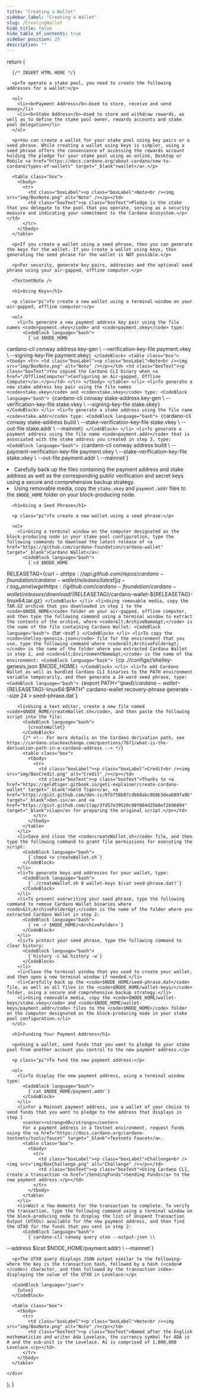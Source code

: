 ```yaml
---
title: "Creating a Wallet"
sidebar_label: "Creating a Wallet"
slug: /CreatingWallet
hide_title: false
hide_table_of_contents: true
sidebar_position: 20
description: ""
---
```





  return (
    <div>

      {/* INSERT HTML HERE */}

      <p>To operate a stake pool, you need to create the following addresses for a wallet:</p>

      <ul>
        <li><b>Payment Address</b>—Used to store, receive and send money</li>
        <li><b>Stake Address</b>—Used to store and withdraw rewards, as well as to define the stake pool owner, rewards accounts and stake pool delegation</li>
      </ul>

      <p>You can create a wallet for your stake pool using key pairs or a seed phrase. While creating a wallet using keys is simpler, using a seed phrase offers the convenience of accessing the rewards account holding the pledge for your stake pool using an online, Desktop or Mobile <a href="https://docs.cardano.org/about-cardano/new-to-cardano/types-of-wallets" target="_blank">wallet</a>.</p>

      <table class="box">
        <tbody>
          <tr>
            <td class="boxLabel"><p class="boxLabel">Note<br /><img src="img/BoxNote.png" alt="Note" /></p></td>
            <td class="boxText"><p class="boxText">Pledge is the stake that you delegate to the pool that you operate, serving as a security measure and indicating your commitment to the Cardano ecosystem.</p></td>
          </tr>
        </tbody>
      </table>

      <p>If you create a wallet using a seed phrase, then you can generate the keys for the wallet. If you create a wallet using keys, then generating the seed phrase for the wallet is NOT possible.</p>

      <p>For security, generate key pairs, addresses and the optional seed phrase using your air-gapped, offline computer.</p>

      <TestnetNote />

      <h1>Using Keys</h1>

      <p class="pi">To create a new wallet using a terminal window on your air-gapped, offline computer:</p>

      <ol>
        <li>To generate a new payment address key pair using the file names <code>payment.vkey</code> and <code>payment.skey</code> type:
          <CodeBlock language="bash">
            {`cd $NODE_HOME
cardano-cli conway address key-gen \\
  --verification-key-file payment.vkey \\
  --signing-key-file payment.skey`}
          </CodeBlock>
          <table class="box">
            <tbody>
              <tr>
                <td class="boxLabel"><p class="boxLabel">Note<br /><img src="img/BoxNote.png" alt="Note" /></p></td>
                <td class="boxText"><p class="boxText">You copied the Cardano CLI binary when <a href="/OfflineComputer">Configuring an Air-gapped, Offline Computer</a>.</p></td>
              </tr>
            </tbody>
          </table>
        </li>
        <li>To generate a new stake address key pair using the file names <code>stake.vkey</code> and <code>stake.skey</code> type:
          <CodeBlock language="bash">
            {`cardano-cli conway stake-address key-gen \\
  --verification-key-file stake.vkey \\
  --signing-key-file stake.skey`}
          </CodeBlock>
        </li>
        <li>To generate a stake address using the file name <code>stake.addr</code> type:
          <CodeBlock language="bash">
            {`cardano-cli conway stake-address build \\
  --stake-verification-key-file stake.vkey \\
  --out-file stake.addr \\
  --mainnet`}
          </CodeBlock>
        </li>
        <li>To generate a payment address using the file name <code>payment.addr</code> that is associated with the stake address you created in step 3, type:
          <CodeBlock language="bash">
            {`cardano-cli conway address build \\
  --payment-verification-key-file payment.vkey \\
  --stake-verification-key-file stake.vkey \\
  --out-file payment.addr \\
  --mainnet`}
          </CodeBlock>
        </li>
        <li>Carefully back up the files containing the payment address and stake address as well as the corresponding public verification and secret keys using a secure and comprehensive backup strategy.</li>
        <li>Using removable media, copy the <code>stake.vkey</code> and <code>payment.addr</code> files to the <code>$NODE_HOME</code> folder on your block-producing node.</li>
      </ol>

      <h1>Using a Seed Phrase</h1>

      <p class="pi">To create a new wallet using a seed phrase:</p>

      <ol>
        <li>Using a terminal window on the computer designated as the block-producing node in your stake pool configuration, type the following commands to download the latest release of <a href="https://github.com/cardano-foundation/cardano-wallet" target="_blank">Cardano Wallet</a>:
          <CodeBlock language="bash">
            {`cd $NODE_HOME
RELEASETAG=$(curl -s https://api.github.com/repos/cardano-foundation/cardano-wallet/releases/latest | jq -r .tag_name)
wget https://github.com/cardano-foundation/cardano-wallet/releases/download/$\{RELEASETAG\}/cardano-wallet-$\{RELEASETAG\}-linux64.tar.gz`}
          </CodeBlock>
        </li>
        <li>Using removable media, copy the TAR.GZ archive that you downloaded in step 1 to the <code>$NODE_HOME</code> folder on your air-gapped, offline computer, and then type the following command using a terminal window to extract the contents of the archive, where <code>&lt;ArchiveName&gt;</code> is the name of the file containing Cardano Wallet:
          <CodeBlock language="bash">
            {`tar -xvzf <ArchiveName>`}
          </CodeBlock>
        </li>
        <li>To copy the <code>shelley-genesis.json</code> file for the environment that you use, type the following command where <code>&lt;ArchiveFolder&gt;</code> is the name of the folder where you extracted Cardano Wallet in step 2, and <code>&lt;EnvironmentName&gt;</code> is the name of the environment:
          <CodeBlock language="bash">
            {`cp ./<ArchiveFolder>/configs/<EnvironmentName>/shelley-genesis.json $NODE_HOME`}
          </CodeBlock>
        </li>
        <li>To add Cardano Wallet as well as bundled Cardano CLI binaries to the PATH environment variable temporarily, and then generate a 24-word seed phrase, type:
          <CodeBlock language="bash">
            {`export PATH="$(pwd)/cardano-wallet-$\{RELEASETAG\}-linux64:$PATH"
cardano-wallet recovery-phrase generate --size 24 > seed-phrase.dat`}
          </CodeBlock>
        </li>

        <li>Using a text editor, create a new file named <code>$NODE_HOME/createWallet.sh</code>, and then paste the following script into the file:
          <CodeBlock language="bash">
            {createWallet}
          </CodeBlock>
          {/* <!-- For more details on the Cardano derivation path, see https://cardano.stackexchange.com/questions/7671/what-is-the-derivation-path-in-a-cardano-address --> */}
          <table class="box">
            <tbody>
              <tr>
                <td class="boxLabel"><p class="boxLabel">Credit<br /><img src="img/BoxCredit.png" alt="Credit" /></p></td>
                <td class="boxText"><p class="boxText">Thanks to <a href="https://geldtiger.gitbook.io/geti-explainer/create-cardano-wallet" target="_blank">Geld Tiger</a>, <a href="https://gist.github.com/den-is/0fb758b07cdb68abc968b3dea689fa9b" target="_blank">den-is</a> and <a href="https://gist.github.com/ilap/3fd57e39520c90f084d25b0ef2b96894" target="_blank">ilap</a> for preparing the original script.</p></td>
              </tr>
            </tbody>
          </table>
        </li>
        <li>Save and close the <code>createWallet.sh</code> file, and then type the following command to grant file permissions for executing the script:
          <CodeBlock language="bash">
            {`chmod +x createWallet.sh`}
          </CodeBlock>
        </li>
        <li>To generate keys and addresses for your wallet, type:
          <CodeBlock language="bash">
            {`./createWallet.sh 0 wallet-keys $(cat seed-phrase.dat)`}
          </CodeBlock>
        </li>
        <li>To prevent overwriting your seed phrase, type the following command to remove Cardano Wallet binaries where <code>&lt;ArchiveFolder&gt;</code> is the name of the folder where you extracted Cardano Wallet in step 2:
          <CodeBlock language="bash">
            {`rm -r $NODE_HOME/<ArchiveFolder>`}
          </CodeBlock>
        </li>
        <li>To protect your seed phrase, type the following command to clear history:
          <CodeBlock language="bash">
            {`history -c && history -w`}
          </CodeBlock>
        </li>
        <li>Close the terminal window that you used to create your wallet, and then open a new terminal window if needed.</li>
        <li>Carefully back up the <code>$NODE_HOME/seed-phrase.dat</code> file, as well as all files in the <code>$NODE_HOME/wallet-keys/</code> folder, using a secure and comprehensive backup strategy.</li>
        <li>Using removable media, copy the <code>$NODE_HOME/wallet-keys/stake.vkey</code> and <code>$NODE_HOME/wallet-keys/payment.addr</code> files to the <code>$NODE_HOME</code> folder on the computer designated as the block-producing node in your stake pool configuration.</li>
      </ol>

      <h1>Funding Your Payment Address</h1>

      <p>Using a wallet, send funds that you want to pledge to your stake pool from another account you control to the new payment address.</p>

      <p class="pi">To fund the new payment address:</p>

      <ol>
        <li>To display the new payment address, using a terminal window type:
          <CodeBlock language="bash">
            {`cat $NODE_HOME/payment.addr`}
          </CodeBlock>
        </li>
        <li>For a Mainnet payment address, use a wallet of your choice to send funds that you want to pledge to the address that displays in step 1
          <center><strong>OR</strong></center>
          For a payment address in a Testnet environment, request funds using the <a href="https://docs.cardano.org/cardano-testnets/tools/faucet" target="_blank">Testnets Faucet</a>.
          <table class="box">
            <tbody>
              <tr>
                <td class="boxLabel"><p class="boxLabel">Challenge<br /><img src="img/BoxChallenge.png" alt="Challenge" /></p></td>
                <td class="boxText"><p class="boxText">Using Cardano CLI, create a transaction <a href="/SendingFunds">Sending Funds</a> to the new payment address.</p></td>
              </tr>
            </tbody>
          </table>
        </li>
        <li>Wait a few moments for the transaction to complete. To verify the transaction, type the following command using a terminal window on the block-producing node to display the list of Unspent Transaction Output (UTXOs) available for the new payment address, and then find the UTXO for the funds that you sent in step 2:
          <CodeBlock language="bash">
            {`cardano-cli conway query utxo --output-json \\
  --address $(cat $NODE_HOME/payment.addr) \\
  --mainnet`}
          </CodeBlock>
        </li>
      </ol>

      <p>The UTXO query displays JSON output similar to the following—where the key is the transaction hash, followed by a hash (<code>#</code>) character, and then followed by the transaction index—displaying the value of the UTXO in Lovelace:</p>

      <CodeBlock language="json">
        {utxo}
      </CodeBlock>

      <table class="box">
        <tbody>
          <tr>
            <td class="boxLabel"><p class="boxLabel">Note<br /><img src="img/BoxNote.png" alt="Note" /></p></td>
            <td class="boxText"><p class="boxText">Named after the English mathematician and writer Ada Lovelace, the currency symbol for ADA is ₳ and the sub-unit is the Lovelace. ₳1 is comprised of 1,000,000 Lovelace.</p></td>
          </tr>
        </tbody>
      </table>

    </div>
  );
}

<HTMLContent />

